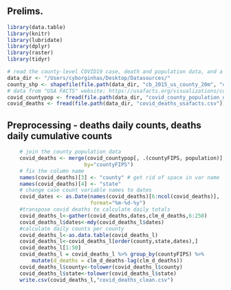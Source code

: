 ## Prelims.

```r
library(data.table)
library(knitr)
library(lubridate)
library(dplyr)
library(raster)
library(tidyr)

# read the county-level COVID19 case, death and population data, and a county shapefile
data_dir <- "/Users/cyborginhas/Desktop/Datasources/"
county_shp <- shapefile(file.path(data_dir, "cb_2015_us_county_20m", "cb_2015_us_county_20m.shp"))
# data from "USA FACTS" website: https://usafacts.org/visualizations/coronavirus-covid-19-spread-map/
covid_countypop <- fread(file.path(data_dir, "covid_county_population_usafacts.csv"))
covid_deaths <- fread(file.path(data_dir, "covid_deaths_usafacts.csv"))
```

## Preprocessing - deaths daily counts, deaths daily cumulative counts

```r
    # join the county population data
    covid_deaths <- merge(covid_countypop[, .(countyFIPS, population)], covid_deaths,
                         by="countyFIPS")
    # fix the column name
    names(covid_deaths)[3] <- "county" # get rid of space in var name
    names(covid_deaths)[4] <- "state"
    # change case count variable names to dates
    covid_dates <- as.Date(names(covid_deaths)[6:ncol(covid_deaths)],
                           format="%m-%d-%y")
    #transpose covid deaths to calculate daily totals
    covid_deaths_l<-gather(covid_deaths,dates,clm_d_deaths,6:250)
    covid_deaths_l$dates<-mdy(covid_deaths_l$dates)
    #calculate daily counts per county
    covid_deaths_l<-as.data.table(covid_deaths_l)
    covid_deaths_l<-covid_deaths_l[order(county,state,dates),]
    covid_deaths_l[1:50]
    covid_deaths_l = covid_deaths_l %>% group_by(countyFIPS) %>% 
        mutate(d_deaths = clm_d_deaths-lag(clm_d_deaths))
    covid_deaths_l$county<-tolower(covid_deaths_l$county)
    covid_deaths_l$state<-tolower(covid_deaths_l$state)
    write.csv(covid_deaths_l,"covid_deaths_clean.csv")
```